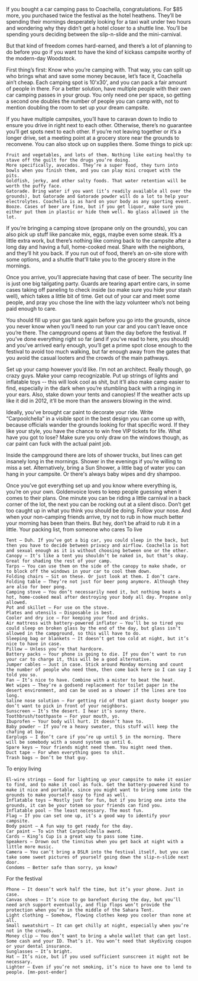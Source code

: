 If you bought a car camping pass to Coachella, congratulations. For $85 more, you purchased twice the festival as the hotel heathens. They’ll be spending their mornings desperately looking for a taxi wait under two hours and wondering why they didn’t get a hotel closer to a shuttle line. You’ll be spending yours deciding between the slip-n-slide and the mini-carnival.

But that kind of freedom comes hard-earned, and there’s a lot of planning to do before you go if you want to have the kind of kickass campsite worthy of the modern-day Woodstock.

First thing’s first: Know who you’re camping with. That way, you can split up who brings what and save some money because, let’s face it, Coachella ain’t cheap. Each camping spot is 10'x30', and you can pack a fair amount of people in there. For a better solution, have multiple people with their own car camping passes in your group. You only need one per space, so getting a second one doubles the number of people you can camp with, not to mention doubling the room to set up your dream campsite.

If you have multiple campsites, you’ll have to caravan down to Indio to ensure you drive in right next to each other. Otherwise, there’s no guarantee you’ll get spots next to each other. If you’re not leaving together or it’s a longer drive, set a meeting point at a grocery store near the grounds to reconvene. You can also stock up on supplies there. Some things to pick up:

 	Fruit and vegetables, and lots of them. Nothing like eating healthy to stave off the guilt for the drugs you’re doing.
 	More specifically, avocados. They’re a super food, they turn into bowls when you finish them, and you can play mini croquet with the pits.
 	Goldfish, jerky, and other salty foods. That water retention will be worth the puffy face.
 	Gatorade. Bring water if you want (it’s readily available all over the grounds), but Gatorade and Gatorade powder will do a lot to help your electrolytes. Coachella is as hard on your body as any sporting event.
 	Booze. Cases of beer are fine, but if you get liquor, make sure you either put them in plastic or hide them well. No glass allowed in the lot.

If you’re bringing a camping stove (propane only on the grounds), you can also pick up stuff like pancake mix, eggs, maybe even some steak. It’s a little extra work, but there’s nothing like coming back to the campsite after a long day and having a full, home-cooked meal. Share with the neighbors, and they’ll hit you back. If you run out of food, there’s an on-site store with some options, and a shuttle that'll take you to the grocery store in the mornings.

Once you arrive, you’ll appreciate having that case of beer. The security line is just one big tailgating party. Guards are tearing apart entire cars, in some cases taking off paneling to check inside (so make sure you hide your stash well), which takes a little bit of time. Get out of your car and meet some people, and pray you chose the line with the lazy volunteer who’s not being paid enough to care.

You should fill up your gas tank again before you go into the grounds, since you never know when you’ll need to run your car and you can’t leave once you’re there. The campground opens at 9am the day before the festival. If you’ve done everything right so far (and if you’ve read to here, you should) and you’ve arrived early enough, you’ll get a prime spot close enough to the festival to avoid too much walking, but far enough away from the gates that you avoid the casual looters and the crowds of the main pathways.

Set up your camp however you’d like. I’m not an architect. Really though, go crazy guys. Make your camp recognizable. Put up strings of lights and inflatable toys -- this will look cool as shit, but it’ll also make camp easier to find, especially in the dark when you’re stumbling back with a ringing in your ears. Also, stake down your tents and canopies! If the weather acts up like it did in 2012, it’ll be more than the answers blowing in the wind.

Ideally, you’ve brought car paint to decorate your ride. Write “Carpoolchella” in a visible spot in the best design you can come up with, because officials wander the grounds looking for that specific word. If they like your style, you have the chance to win free VIP tickets for life. What have you got to lose? Make sure you only draw on the windows though, as car paint can fuck with the actual paint job.

Inside the campground there are lots of shower trucks, but lines can get insanely long in the mornings. Shower in the evenings if you’re willing to miss a set. Alternatively, bring a Sun Shower, a little bag of water you can hang in your campsite. Or there's always baby wipes and dry shampoo.

Once you’ve got everything set up and you know where everything is, you’re on your own. Goldenvoice loves to keep people guessing when it comes to their plans. One minute you can be riding a little carnival in a back corner of the lot, the next you can be rocking out at a silent disco. Don’t get too caught up in what you think you should be doing. Follow your nose. And when your non-camping friends arrive, try not to rub in how much better your morning has been than theirs. But hey, don’t be afraid to rub it in a little.
Your packing list, from someone who cares
To live

 	Tent – Duh. If you’ve got a big car, you could sleep in the back, but then you have to decide between privacy and airflow. Coachella is hot and sexual enough as it is without choosing between one or the other.
 	Canopy – It’s like a tent you shouldn’t be naked in, but that’s okay. Great for shading the rest of your camp.
 	Tarps – You can use them on the side of the canopy to make shade, or to block off the windows in your car to cool them down.
 	Folding chairs – Sit on these. Or just look at them. I don’t care.
 	Folding table – They’re not just for beer pong anymore. Although they are also for beer pong.
 	Camping stove – You don’t necessarily need it, but nothing beats a hot, home-cooked meal after destroying your body all day. Propane only allowed.
 	Pot and skillet – For use on the stove.
 	Plates and utensils – Disposable is best.
 	Cooler and dry ice – For keeping your food and drinks.
 	Air mattress with battery-powered inflator – You’ll be so tired you could sleep on broken glass by the end of the day, but glass isn’t allowed in the campground, so this will have to do.
 	Sleeping bag or blankets – It doesn’t get too cold at night, but it’s nice to have in case.
 	Pillow – Unless you’re that hardcore.
 	Battery packs – Your phone is going to die. If you don’t want to run your car to charge it, this will be a good alternative.
 	Jumper cables – Just in case. Stick around Monday morning and count the number of people who need them, then come back here so I can say I told you so.
 	Fan – It’s nice to have. Combine with a mister to beat the heat.
 	Wet wipes – They’re a godsend replacement for toilet paper in the desert environment, and can be used as a shower if the lines are too long.
 	Saline nose solution – For getting rid of that giant dusty booger you don’t want to pick in front of your neighbors.
 	Sunscreen – It’s the desert. I hear it’s sunny there.
 	Toothbrush/toothpaste – For your mouth, yo.
 	Ibuprofen – Your body will hurt. It doesn’t have to.
 	Baby powder – If you’re a heavy sweater, this stuff will keep the chafing at bay.
 	Earplugs – I don’t care if you’re up until 5 in the morning. There will be somebody with a sound system up until 6.
 	Spare keys – Your friends might need them. You might need them.
 	Duct tape – For when everything goes to shit.
 	Trash bags – Don’t be that guy.

To enjoy living

 	El-wire strings – Good for lighting up your campsite to make it easier to find, and to make it cool as fuck. Get the battery-powered kind to make it nice and portable, since you might want to bring some into the grounds to make yourself easy to find as well.
 	Inflatable toys – Mostly just for fun, but if you bring one into the grounds, it can be your totem so your friends can find you.
 	Inflatable pool – The least necessary. The most fun.
 	Flag – If you can set one up, it’s a good way to identify your campsite.
 	Body paint – A fun way to get ready for the day.
 	Car paint – To win that Carpoolchella award.
 	Cards – King’s Cup is a great way to pass some time.
 	Speakers – Drown out the tinnitus when you get back at night with a little more music.
 	Camera – You can’t bring a DSLR into the festival itself, but you can take some sweet pictures of yourself going down the slip-n-slide next door.
 	Condoms – Better safe than sorry, ya know?

For the festival

 	Phone – It doesn’t work half the time, but it’s your phone. Just in case.
 	Canvas shoes – It’s nice to go barefoot during the day, but you’ll need arch support eventually, and flip flops won’t provide the protection when you’re in the middle of the Sahara Tent.
 	Light clothing – Somehow, flowing clothes keep you cooler than none at all.
 	Small sweatshirt – It can get chilly at night, especially when you’re not in the crowds.
 	Money clip – You don’t want to bring a whole wallet that can get lost. Some cash and your ID. That’s it. You won’t need that skydiving coupon or your dental insurance.
 	Sunglasses – It’s bright.
 	Hat – It’s nice, but if you used sufficient sunscreen it might not be necessary.
 	Lighter – Even if you’re not smoking, it’s nice to have one to lend to people. [mn-post-ender]
